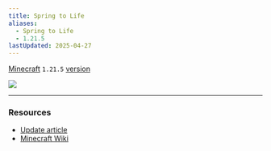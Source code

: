 ```yaml
---
title: Spring to Life
aliases:
  - Spring to Life
  - 1.21.5
lastUpdated: 2025-04-27
---
```



[Minecraft](/minecraft) `1.21.5` [version](/versions)

<Img src="https://www.minecraft.net/content/dam/minecraftnet/games/minecraft/key-art/MCV_SpringDrop_DotNet_Homepage_1800x1080.jpg" />

<Yb src="https://www.youtube.com/embed/jGNgh5zEFkY?si=1A9O7_v53dtgXbby&start=241" />

---

### Resources
- [Update article](https://www.minecraft.net/en-us/article/spring-to-life-game-drop)
- [Minecraft Wiki](https://minecraft.wiki/w/Spring_to_Life)